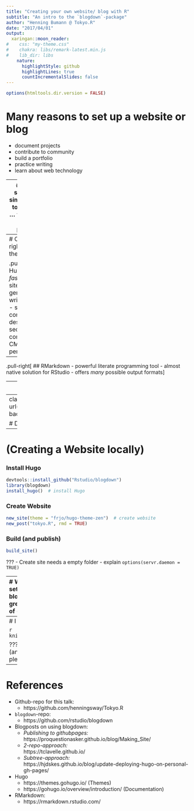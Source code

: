 ```yaml
---
title: "Creating your own website/ blog with R"
subtitle: "An intro to the `blogdown`-package"
author: "Henning Bumann @ Tokyo.R"
date: "2017/04/01"
output:
  xaringan::moon_reader:
#    css: "my-theme.css"
#    chakra: libs/remark-latest.min.js
#    lib_dir: libs
    nature:
      highlightStyle: github
      highlightLines: true
      countIncrementalSlides: false
---
```


```r
options(htmltools.dir.version = FALSE)
```

# Many reasons to set up a website or blog
- document projects
- contribute to community
- build a portfolio
- practice writing
- learn about web technology

--
## But it should be simple...
- ... to set up, 
- ... to use and
- ... to publish!

???
Why should you consider a blog?
- web is/ should be about collaboration, freedom and sharing (not surveillance)
- you want to contribute, you need some kind of plattform to do so.
- But it would be nice to be able to share R code with others! 
- I guess, most of us use RStudio for working with R and many of us wil use git and github to control and possibly share our source code. RStudio provides extensive support for literate programming and reproducable research via the `knitr` and `rmarkdown` packages.
- easily contribute to R-bloggers or other blog aggregators

---
# Choose the right tool for the job!

.pull-left[
## Hugo
- *very fast* static site generator written in Go
- seperates content and design
- secure compared to CMS
- good performance
]

--

.pull-right[
## RMarkdown
- powerful literate programming tool
- almost native solution for RStudio
- offers *many* possible output formats
]

--
### 🢣 `blogdown`-package by [Yihui Xie](https://github.com/yihui)!


---
class: inverse, center
background-image: url(https://proquestionasker.github.io/blog/img/SiteTutorial.jpg)
background-position: 50% 82%

# Demotime!

---
# (Creating a Website locally)
### Install Hugo
```r
devtools::install_github("Rstudio/blogdown")
library(blogdown)
install_hugo()  # install Hugo
```

### Create Website
```r
new_site(theme = "frjo/hugo-theme-zen")  # create website
new_post("tokyo.R", rmd = TRUE)
```

### Build (and publish)
```r
build_site()
```

???
- Create site needs a empty folder
- explain `options(servr.daemon = TRUE)`

---
# Why I like `blogdown`
.pull-left[
### great
- very easy to set up and use
- Hugo is very fast!
- allows to write blogposts from the comfort of your favorite editor. ;-)
- great variability of easy to install themes
- all the features of (html-)rmarkdown can be used
]

.pull-right[
### almost great

- publication could be even more streamlined
- not possible to add content outside of the editor
]

---
# I hope, you will build your own site soon!

```r
knitr::include_graphics("images/any_questions_mem.jpeg")
```

???
- I shope you will also create a blogdown page soon (and tell me about it)
- if you come to Germany in the future, please get in touch!

---
# References
- Github-repo for this talk: <br>
    - https://github.com/henningsway/Tokyo.R
- `blogdown`-repo:
    - https://github.com/rstudio/blogdown
- Blogposts on using blogdown:
    - *Publishing to githubpages:* <br>
      https://proquestionasker.github.io/blog/Making_Site/
    - *2-repo-approach:* <br>
      https://tclavelle.github.io/
    - *Subtree-approach:* <br>
      https://hjdskes.github.io/blog/update-deploying-hugo-on-personal-gh-pages/
- Hugo
    - https://themes.gohugo.io/ (Themes)
    - https://gohugo.io/overview/introduction/ (Documentation)
- RMarkdown: 
    - https://rmarkdown.rstudio.com/